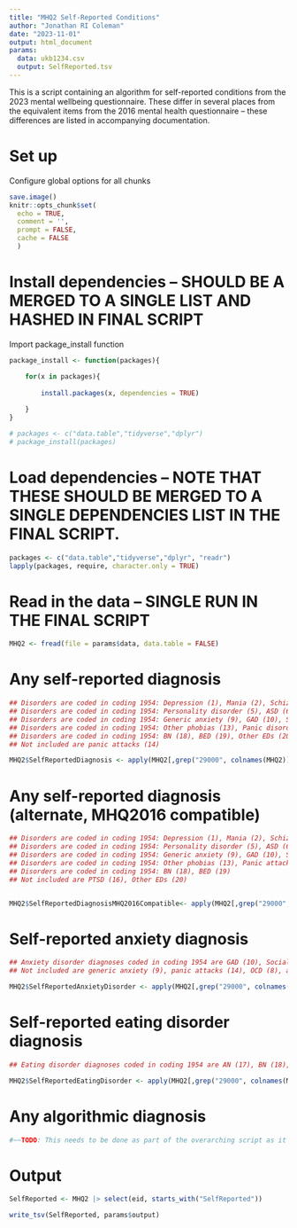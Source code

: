 ```yaml
---
title: "MHQ2 Self-Reported Conditions"
author: "Jonathan RI Coleman"
date: "2023-11-01"
output: html_document
params:
  data: ukb1234.csv
  output: SelfReported.tsv
---
```


This is a script containing an algorithm for self-reported conditions from the 2023 mental wellbeing questionnaire.
These differ in several places from the equivalent items from the 2016 mental health questionnaire – these differences are listed in accompanying documentation.

# Set up

Configure global options for all chunks

```r
save.image()
knitr::opts_chunk$set(
  echo = TRUE,
  comment = '',
  prompt = FALSE,
  cache = FALSE
  )

```


# Install dependencies – SHOULD BE A MERGED TO A SINGLE LIST AND HASHED IN FINAL SCRIPT

Import package_install function

```r

package_install <- function(packages){

    for(x in packages){
    
        install.packages(x, dependencies = TRUE)
	
    }	    
}

```

```r

# packages <- c("data.table","tidyverse","dplyr")
# package_install(packages)

```

# Load dependencies – NOTE THAT THESE SHOULD BE MERGED TO A SINGLE DEPENDENCIES LIST IN THE FINAL SCRIPT.

```r

packages <- c("data.table","tidyverse","dplyr", "readr")
lapply(packages, require, character.only = TRUE)

```

# Read in the data – SINGLE RUN IN THE FINAL SCRIPT

```r

MHQ2 <- fread(file = params$data, data.table = FALSE)

```

# Any self-reported diagnosis

```r

## Disorders are coded in coding 1954: Depression (1), Mania (2), Schizophrenia (3), Other Psychosis (4)
## Disorders are coded in coding 1954: Personality disorder (5), ASD (6), ADHD (7), OCD (8),
## Disorders are coded in coding 1954: Generic anxiety (9), GAD (10), Social anxiety (11), Agoraphobia (12)
## Disorders are coded in coding 1954: Other phobias (13), Panic disorder (15), PTSD (16), AN (17)
## Disorders are coded in coding 1954: BN (18), BED (19), Other EDs (20)
## Not included are panic attacks (14)

MHQ2$SelfReportedDiagnosis <- apply(MHQ2[,grep("29000", colnames(MHQ2))], 1, function(row) ifelse(sum(c(1:13,15:20) %in% row) > 0, 1, 0))

```

# Any self-reported diagnosis (alternate, MHQ2016 compatible)

```r

## Disorders are coded in coding 1954: Depression (1), Mania (2), Schizophrenia (3), Other Psychosis (4)
## Disorders are coded in coding 1954: Personality disorder (5), ASD (6), ADHD (7), OCD (8),
## Disorders are coded in coding 1954: Generic anxiety (9), GAD (10), Social anxiety (11), Agoraphobia (12)
## Disorders are coded in coding 1954: Other phobias (13), Panic attacks (14), Panic disorder (15), AN (17)
## Disorders are coded in coding 1954: BN (18), BED (19)
## Not included are PTSD (16), Other EDs (20)


MHQ2$SelfReportedDiagnosisMHQ2016Compatible<- apply(MHQ2[,grep("29000", colnames(MHQ2))], 1, function(row) ifelse(sum(c(1:15,17:19) %in% row) > 0, 1, 0))

```

# Self-reported anxiety diagnosis

```r

## Anxiety disorder diagnoses coded in coding 1954 are GAD (10), Social (11), Agoraphobia (12), Panic disorder (15), Other phobias (13)
## Not included are generic anxiety (9), panic attacks (14), OCD (8), and PTSD (16)

MHQ2$SelfReportedAnxietyDisorder <- apply(MHQ2[,grep("29000", colnames(MHQ2))], 1, function(row) ifelse(sum(c(10:13,15) %in% row) > 0, 1, 0))

```

# Self-reported eating disorder diagnosis

```r

## Eating disorder diagnoses coded in coding 1954 are AN (17), BN (18), BED (19), Other EDs (20)

MHQ2$SelfReportedEatingDisorder <- apply(MHQ2[,grep("29000", colnames(MHQ2))], 1, function(row) ifelse(sum(c(17:20) %in% row) > 0, 1, 0))

```

# Any algorithmic diagnosis

```r

#~~TODO: This needs to be done as part of the overarching script as it relies on otuput from multiple modules~~ 

```

# Output

```r
SelfReported <- MHQ2 |> select(eid, starts_with("SelfReported"))

write_tsv(SelfReported, params$output)
```